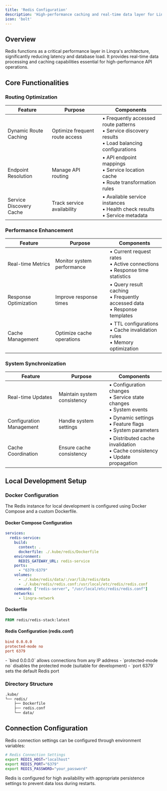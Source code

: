 ```yaml
---
title: 'Redis Configuration'
description: 'High-performance caching and real-time data layer for Linqra'
icon: 'bolt'
---
```


## Overview

Redis functions as a critical performance layer in Linqra's architecture, significantly reducing latency and database load. It provides real-time data processing and caching capabilities essential for high-performance API operations.

## Core Functionalities

### Routing Optimization

<div style={{ overflowX: 'auto' }}>
  <table style={{ width: '100%', tableLayout: 'fixed' }}>
    <thead>
      <tr>
        <th style={{ width: '20%', textAlign: 'left' }}>Feature</th>
        <th style={{ width: '30%', textAlign: 'left' }}>Purpose</th>
        <th style={{ width: '50%', textAlign: 'left' }}>Components</th>
      </tr>
    </thead>
    <tbody>
      <tr>
        <td>Dynamic Route Caching</td>
        <td>Optimize frequent route access</td>
        <td>• Frequently accessed route patterns<br/>• Service discovery results<br/>• Load balancing configurations</td>
      </tr>
      <tr>
        <td>Endpoint Resolution</td>
        <td>Manage API routing</td>
        <td>• API endpoint mappings<br/>• Service location cache<br/>• Route transformation rules</td>
      </tr>
      <tr>
        <td>Service Discovery Cache</td>
        <td>Track service availability</td>
        <td>• Available service instances<br/>• Health check results<br/>• Service metadata</td>
      </tr>
    </tbody>
  </table>
</div>

### Performance Enhancement

<div style={{ overflowX: 'auto' }}>
  <table style={{ width: '100%', tableLayout: 'fixed' }}>
    <thead>
      <tr>
        <th style={{ width: '20%', textAlign: 'left' }}>Feature</th>
        <th style={{ width: '30%', textAlign: 'left' }}>Purpose</th>
        <th style={{ width: '50%', textAlign: 'left' }}>Components</th>
      </tr>
    </thead>
    <tbody>
      <tr>
        <td>Real-time Metrics</td>
        <td>Monitor system performance</td>
        <td>• Current request rates<br/>• Active connections<br/>• Response time statistics</td>
      </tr>
      <tr>
        <td>Response Optimization</td>
        <td>Improve response times</td>
        <td>• Query result caching<br/>• Frequently accessed data<br/>• Response templates</td>
      </tr>
      <tr>
        <td>Cache Management</td>
        <td>Optimize cache operations</td>
        <td>• TTL configurations<br/>• Cache invalidation rules<br/>• Memory optimization</td>
      </tr>
    </tbody>
  </table>
</div>

### System Synchronization

<div style={{ overflowX: 'auto' }}>
  <table style={{ width: '100%', tableLayout: 'fixed' }}>
    <thead>
      <tr>
        <th style={{ width: '20%', textAlign: 'left' }}>Feature</th>
        <th style={{ width: '30%', textAlign: 'left' }}>Purpose</th>
        <th style={{ width: '50%', textAlign: 'left' }}>Components</th>
      </tr>
    </thead>
    <tbody>
      <tr>
        <td>Real-time Updates</td>
        <td>Maintain system consistency</td>
        <td>• Configuration changes<br/>• Service state changes<br/>• System events</td>
      </tr>
      <tr>
        <td>Configuration Management</td>
        <td>Handle system settings</td>
        <td>• Dynamic settings<br/>• Feature flags<br/>• System parameters</td>
      </tr>
      <tr>
        <td>Cache Coordination</td>
        <td>Ensure cache consistency</td>
        <td>• Distributed cache invalidation<br/>• Cache consistency<br/>• Update propagation</td>
      </tr>
    </tbody>
  </table>
</div>

## Local Development Setup

### Docker Configuration

The Redis instance for local development is configured using Docker Compose and a custom Dockerfile.

#### Docker Compose Configuration

```yaml
services:
  redis-service:
    build:
      context: .
      dockerfile: ./.kube/redis/Dockerfile
    environment:
      REDIS_GATEWAY_URL: redis-service
    ports:
      - "6379:6379"
    volumes:
      - ./.kube/redis/data/:/var/lib/redis/data
      - ./.kube/redis/redis.conf:/usr/local/etc/redis/redis.conf
    command: ["redis-server", "/usr/local/etc/redis/redis.conf"]
    networks:
      - linqra-network
```

#### Dockerfile

```dockerfile
FROM redis/redis-stack:latest
```

#### Redis Configuration (redis.conf)

```conf
bind 0.0.0.0
protected-mode no
port 6379
```

<Note>
- `bind 0.0.0.0` allows connections from any IP address
- `protected-mode no` disables the protected mode (suitable for development)
- `port 6379` sets the default Redis port
</Note>

### Directory Structure
```bash
.kube/
└── redis/
    ├── Dockerfile
    ├── redis.conf
    └── data/
```

## Connection Configuration

Redis connection settings can be configured through environment variables:

```bash
# Redis Connection Settings
export REDIS_HOST="localhost"
export REDIS_PORT="6379"
export REDIS_PASSWORD="your_password"
```

<Note>
  Redis is configured for high availability with appropriate persistence settings to prevent data loss during restarts.
</Note>
